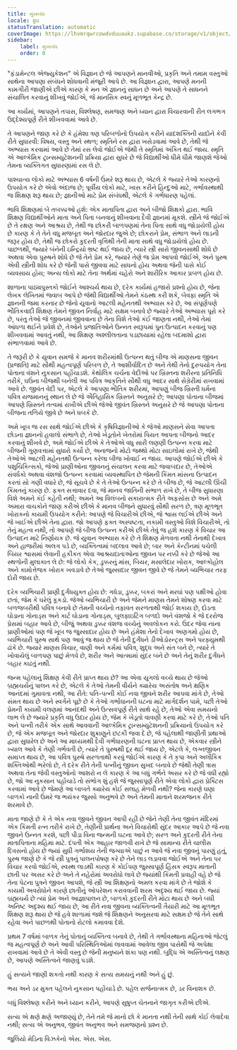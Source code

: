 ```yaml
---
title: મુખબંધ
locale: gu
statusTranslation: automatic
coverImage: https://lhvmrqwrcowdvduuaukz.supabase.co/storage/v1/object/public/strapi-uploads/small_cover-educacion-fundamental.webp-2d51a7828a2b1309555be27f7e2a61a0.webp
sidebar:
    label: મુખબંધ
    order: 0
---
```

"ફંડામેન્ટલ એજ્યુકેશન" એ વિજ્ઞાન છે જે આપણને માનવીઓ, પ્રકૃતિ અને તમામ વસ્તુઓ સાથેના આપણા સંબંધને શોધવાની મંજૂરી આપે છે. આ વિજ્ઞાન દ્વારા, આપણે મનની કામગીરી જાણીએ છીએ કારણ કે મન એ જ્ઞાનનું સાધન છે અને આપણે તે સાધનને સંચાલિત કરવાનું શીખવું જોઈએ, જે માનસિક સ્વનું મૂળભૂત કેન્દ્ર છે.

આ કાર્યમાં, આપણને તપાસ, વિશ્લેષણ, સમજણ અને ધ્યાન દ્વારા વિચારવાની રીત લગભગ ઉદ્દેશ્યપૂર્ણ રીતે શીખવવામાં આવે છે.

તે આપણને જાણ કરે છે કે હંમેશા ત્રણ પરિબળોનો ઉપયોગ કરીને યાદશક્તિની યાદોને કેવી રીતે સુધારવી: વિષય, વસ્તુ અને સ્થળ; સ્મૃતિને રસ દ્વારા ખસેડવામાં આવે છે, તેથી જે અભ્યાસ કરવામાં આવે છે તેમાં રસ લેવો જોઈએ જેથી તે સ્મૃતિમાં અંકિત થઈ જાય. સ્મૃતિ એ આલ્કેમિક ટ્રાન્સમ્યુટેશનની પ્રક્રિયા દ્વારા સુધરે છે જે વિદ્યાર્થીઓ ધીમે ધીમે જાણશે જેઓ તેમના વ્યક્તિગત સુધારણામાં રસ લે છે.

પાશ્ચાત્ય લોકો માટે અભ્યાસ 6 વર્ષની ઉંમરે શરૂ થાય છે, એટલે કે જ્યારે તેઓ કારણનો ઉપયોગ કરે છે એવો અંદાજ છે; પૂર્વીય લોકો માટે, ખાસ કરીને હિન્દુઓ માટે, ગર્ભાવસ્થાથી જ શિક્ષણ શરૂ થાય છે; જ્ઞાનીઓ માટે પ્રેમ સંબંધથી, એટલે કે ગર્ભધારણ પહેલાં.

ભાવિ શિક્ષણમાં બે તબક્કાઓ હશે: એક માતાપિતા દ્વારા અને બીજો શિક્ષકો દ્વારા. ભાવિ શિક્ષણ વિદ્યાર્થીઓને માતા અને પિતા બનવાનું શીખવાના દૈવી જ્ઞાનમાં મૂકશે. સ્ત્રીને જે જોઈએ છે તે રક્ષણ અને આશ્રય છે, તેથી જ છોકરી બાળપણમાં તેના પિતા સાથે વધુ જોડાયેલી હોય છે કારણ કે તે તેને વધુ મજબૂત અને જોરદાર જુએ છે; છોકરાને પ્રેમ, સંભાળ અને લાડની જરૂર હોય છે, તેથી જ છોકરો કુદરતી વૃત્તિથી તેની માતા સાથે વધુ જોડાયેલો હોય છે. પાછળથી, જ્યારે બંનેની ઇન્દ્રિયો ભ્રષ્ટ થઈ જાય છે, ત્યારે સ્ત્રી સારો જીવનસાથી શોધે છે અથવા એવા પુરુષને શોધે છે જે તેને પ્રેમ કરે, જ્યારે તેણે જ પ્રેમ આપવો જોઈએ, અને પુરુષ એવી સ્ત્રીની શોધ કરે છે જેની પાસે જીવવા માટે સાધનો હોય અથવા જેની પાસે કોઈ વ્યવસાય હોય; અન્ય લોકો માટે તેના અર્થમાં ચહેરો અને શારીરિક આકાર પ્રબળ હોય છે.

શાળાના પાઠ્યપુસ્તકો જોઈને આશ્ચર્ય થાય છે, દરેક કાર્યમાં હજારો પ્રશ્નો હોય છે, જેના લેખક લેખિતમાં જવાબ આપે છે જેથી વિદ્યાર્થીઓ તેમને કંઠસ્થ કરી શકે, બેવફા સ્મૃતિ એ જ્ઞાનની જમા કરનાર છે જેનો યુવાનો આટલી મહેનતથી અભ્યાસ કરે છે, આ સંપૂર્ણપણે ભૌતિકવાદી શિક્ષણ તેમને જીવન નિર્વાહ માટે સક્ષમ બનાવે છે જ્યારે તેઓ અભ્યાસ પૂરો કરે છે, પરંતુ તેઓ જે જીવનમાં જીવવાના છે તેના વિશે તેઓ કંઈ જાણતા નથી, તેઓ તેમાં આંધળા થઈને પ્રવેશે છે, તેઓને પ્રજાતિઓને ઉન્નત સ્વરૂપમાં પુનઃઉત્પાદન કરવાનું પણ શીખવવામાં આવતું નથી, આ શિક્ષણ અશ્લીલતાના પડછાયામાં રહેલા બદમાશો દ્વારા સંભાળવામાં આવે છે.

તે જરૂરી છે કે યુવાન સમજે કે માનવ શરીરમાંથી ઉત્પન્ન થતું બીજ એ માણસના જીવન (પ્રજાતિ) માટે સૌથી મહત્વપૂર્ણ પરિબળ છે, તે આશીર્વાદિત છે અને તેથી તેનો દુરુપયોગ તેના પોતાના વંશને નુકસાન પહોંચાડશે. કેથોલિક ચર્ચના વેદીઓ પર ખ્રિસ્તના શરીરના પ્રતિનિધિ તરીકે, ઘઉંના બીજથી બનેલી આ પવિત્ર આકૃતિને સૌથી વધુ આદર સાથે સેગ્રેરીમાં રાખવામાં આવે છે. જીવંત વેદી પર, એટલે કે આપણા ભૌતિક શરીરમાં, આપણું બીજ ખ્રિસ્તી ધર્મના પવિત્ર યજમાનનું સ્થાન લે છે જે ઐતિહાસિક ખ્રિસ્તને અનુસરે છે; આપણા પોતાના બીજમાં આપણે ખ્રિસ્તને તત્વમાં રાખીએ છીએ જેઓ જીવંત ખ્રિસ્તને અનુસરે છે જે આપણા પોતાના બીજના તળિયે જીવે છે અને ધબકે છે.

અમે ખૂબ જ રસ સાથે જોઈએ છીએ કે કૃષિવિજ્ઞાનીઓ કે જેઓ માણસને સેવા આપતા છોડના જ્ઞાનનો હવાલો સંભાળે છે, તેઓ ખેડૂતોને ખેતરોમાં પિયત આપતા બીજનો આદર કરવાનું શીખવે છે, અમે જોઈએ છીએ કે તેઓએ વધુ સારી લણણી ઉત્પન્ન કરવા માટે બીજની ગુણવત્તામાં સુધારો કર્યો છે, અનાજનો મોટો જથ્થો મોટા સાઇલોમાં રાખે છે, જેથી તેઓએ આટલી મહેનતથી ઉત્પન્ન કરેલા બીજ ખોવાઈ ન જાય. આપણે જોઈએ છીએ કે પશુચિકિત્સકો, જેઓ પ્રાણીઓના જીવનનું સંચાલન કરવા માટે જવાબદાર છે, તેઓએ સંવર્ધકો અથવા વંશજો ઉત્પન્ન કરવામાં વ્યવસ્થાપિત છે જેમની કિંમત માંસના ઉત્પાદન કરતાં સો ગણી વધારે છે, જે સૂચવે છે કે તે તેઓ ઉત્પન્ન કરે છે તે બીજ છે, જે આટલી ઊંચી કિંમતનું કારણ છે. ફક્ત સત્તાવાર દવા, જે માનવ જાતિની સંભાળ રાખે છે, તે બીજ સુધારણા વિશે અમને કંઈ કહેતી નથી; અમને આ વિલંબનો સકારાત્મક રીતે અફસોસ છે અને અમે અમારા વાચકોને જાણ કરીએ છીએ કે માનવ બીજને સુધારવું સૌથી સરળ છે, ત્રણ મૂળભૂત ખોરાકનો કાયમી ઉપયોગ કરીને: આપણે જે વિચારીએ છીએ, જે શ્વાસ લઈએ છીએ અને જે ખાઈએ છીએ તેના દ્વારા. જો આપણે ફક્ત અસ્પષ્ટતા, નકામી વસ્તુઓ વિશે વિચારીએ, તો તેનું મહત્વ નથી, તો આપણે જે બીજ ઉત્પન્ન કરીએ છીએ તેવું જ હશે કારણ કે વિચાર આ ઉત્પાદન માટે નિર્ણાયક છે. જે યુવાન અભ્યાસ કરે છે તે શિક્ષણ મેળવતા નથી તેનાથી દેખાવ અને હાજરીમાં અલગ પડે છે, વ્યક્તિત્વમાં બદલાવ આવે છે; બાર અને કેન્ટીનમાં પચેલી બિયર શ્વાસમાં લેવાની હકીકત એવા આશ્રયદાતાઓના જીવન પર નક્કી કરે છે જેઓ આ સ્થળોની મુલાકાત લે છે: જે લોકો કેક, ડુક્કરનું માંસ, બિયર, મસાલેદાર ખોરાક, આલ્કોહોલ અને કામોત્તેજક ખોરાક ખવડાવે છે તેઓ જુસ્સાદાર જીવન જીવે છે જે તેમને વ્યભિચાર તરફ દોરી જાય છે.

દરેક વ્યભિચારી પ્રાણી દુર્ગંધયુક્ત હોય છે: ગધેડા, ડુક્કર, બકરાં અને મરઘાં પણ પક્ષીઓ હોવા છતાં, જેમ કે ઘરેલું કૂકડો. જેઓ વ્યભિચારી છે અને જેમને માણસ તેમને શોષણ કરવા માટે બળજબરીથી પવિત્ર બનાવે છે તેમની વચ્ચેનો તફાવત સરળતાથી જોઈ શકાય છે, દોડતા ઘોડાના ગોનાડ્સ અને કાર્ટ ઘોડાના ગોનાડ્સ, બુલફાઇટિંગ બળદો અને વંશજો કે જે દરરોજ પ્રેસમાં બહાર આવે છે, બીજું અથવા ડુક્કર વંશજ વચ્ચેનું અવલોકન કરો. ઉંદર જેવા નાના પ્રાણીઓમાં પણ જે ખૂબ જ જુસ્સાદાર હોય છે અને હંમેશા તેનો દેખાવ અણગમો હોય છે, વ્યભિચારી પુરુષ સાથે પણ આવું જ થાય છે જે તેની દુર્ગંધને ડીઓડોરન્ટ્સ અને પરફ્યુમથી ઢાંકે છે. જ્યારે માણસ વિચાર, વાણી અને કર્મમાં પવિત્ર, શુદ્ધ અને સંત બને છે, ત્યારે તે ખોવાયેલું બાળપણ પાછું મેળવે છે, શરીર અને આત્મામાં સુંદર બને છે અને તેનું શરીર દુર્ગંધને બહાર કાઢતું નથી.

જન્મ પહેલાનું શિક્ષણ કેવી રીતે પ્રાપ્ત થાય છે? આ એવા યુગલો વચ્ચે થાય છે જેઓ બ્રહ્મચર્યનું પાલન કરે છે, એટલે કે તેઓ તેમની વીર્યને ક્યારેય અસંતોષ અને ક્ષણિક આનંદમાં ગુમાવતા નથી, આ રીતે: પતિ-પત્ની કોઈ નવા જીવને શરીર આપવા માંગે છે, તેઓ સંમત થાય છે અને સ્વર્ગને પૂછે છે કે તેઓ ગર્ભાધાનની ઘટના માટે માર્ગદર્શન પામે, પછી તેઓ પ્રેમની કાયમી વલણમાં આનંદથી અને ઉત્સવપૂર્ણ રીતે સાથે રહે છે, તેઓ એવા સમયનો લાભ લે છે જ્યારે પ્રકૃતિ વધુ ઉદાર હોય છે, જેમ કે ખેડૂતો વાવણી કરવા માટે કરે છે, તેઓ પતિ અને પત્ની તરીકે એક સાથે આવવાની આલ્કેમિક ટ્રાન્સમ્યુટેશનની પ્રક્રિયાનો ઉપયોગ કરે છે, જે એક મજબૂત અને જોરદાર શુક્રાણુને છટકી જવા દે છે, જે પહેલાથી જાણીતી પ્રથાઓ દ્વારા સુધારેલ છે અને આ માધ્યમથી દૈવી ગર્ભધારણની ઘટના પ્રાપ્ત થાય છે, એકવાર સ્ત્રીને ખ્યાલ આવે કે તેણી ગર્ભવતી છે, ત્યારે તે પુરુષથી દૂર થઈ જાય છે, એટલે કે, લગ્નજીવન સમાપ્ત થાય છે, આ પવિત્ર પુરુષે સરળતાથી કરવું જોઈએ કારણ કે તે કૃપા અને અલૌકિક શક્તિઓથી ભરેલો છે, તે દરેક રીતે તેની પત્નીનું જીવન સુખદ બનાવે છે જેથી તેણી ત્રાસ અથવા તેના જેવી વસ્તુઓનો આશરો ન લે કારણ કે આ બધું ગર્ભને અસર કરે છે જે વધી રહ્યો છે, જો આ નુકસાન પહોંચાડે તો સંભોગ શું હશે જે જુસ્સાપૂર્ણ રીતે એવા લોકો દ્વારા પ્રેક્ટિસ કરવામાં આવે છે જેમણે આ બાબતે ક્યારેય કોઈ સલાહ મેળવી નથી? જેના કારણે ઘણા બાળકો નાની ઉંમરે જ ભયંકર જુસ્સો અનુભવે છે અને તેમની માતાને શરમજનક રીતે શરમાવે છે.

માતા જાણે છે કે તે એક નવા જીવને જીવન આપી રહી છે જેને તેણી તેના જીવંત મંદિરમાં એક કિંમતી રત્ન તરીકે રાખે છે, તેણીની પ્રાર્થના અને વિચારોથી સુંદર આકાર આપે છે જે નવા જીવને ઉન્નત કરશે, પછી પીડા વિના જન્મની ઘટના આવે છે; સરળ અને કુદરતી રીતે તેના માતાપિતાના મહિમા માટે. દંપતી એક આહાર જાળવી રાખે છે જે સામાન્ય રીતે ચાલીસ દિવસનો હોય છે જ્યાં સુધી ગર્ભાશય તેની જગ્યાએ પાછું ન આવે જે નવા જીવનું પારણું હતું, પુરુષ જાણે છે કે જે સ્ત્રી પુત્રનું પાલનપોષણ કરે છે તેને લાડ લડાવવા જોઈએ અને તેના પર વિચાર કરવો જોઈએ, સ્વસ્થ લાડથી કારણ કે કોઈપણ જુસ્સાપૂર્ણ હિંસક સ્વરૂપ માતાની છાતી પર અસર કરે છે અને તે નહેરોમાં અવરોધો લાવે છે જ્યાંથી કિંમતી પ્રવાહી વહે છે જે તેના પેટના પુત્રને જીવન આપશે, જે સ્ત્રી આ શિક્ષણનો અમલ કરવા માંગે છે તે જોશે કે કાયમી અવરોધોને કારણે છાતીનું ઓપરેશન કરાવવાની શરમ અદૃશ્ય થઈ જાય છે. જ્યાં બ્રહ્મચર્ય છે ત્યાં પ્રેમ અને આજ્ઞાપાલન છે, બાળકો કુદરતી રીતે મોટા થાય છે અને બધી અનિષ્ટ અદૃશ્ય થઈ જાય છે, આ રીતે નવા જીવના વ્યક્તિત્વની તૈયારી માટે આ મૂળભૂત શિક્ષણ શરૂ થાય છે જે હવે શાળામાં જશે જે શિક્ષણને અનુસરવા માટે સક્ષમ છે જે તેને સાથે રહેવા અને પાછળથી પોતાનો રોટલો કમાવવા દેશે.

પ્રથમ 7 વર્ષમાં બાળક તેનું પોતાનું વ્યક્તિત્વ બનાવે છે, તેથી તે ગર્ભાવસ્થાના મહિનાઓ જેટલું જ મહત્વપૂર્ણ છે અને આવી પરિસ્થિતિઓમાં લાવવામાં આવેલા જીવ પાસેથી જે અપેક્ષા રાખવામાં આવે છે તે એવી વસ્તુ છે જેની મનુષ્યને શંકા પણ નથી. બુદ્ધિ એ અસ્તિત્વનું લક્ષણ છે, આપણે અસ્તિત્વને જાણવું પડશે.

હું સત્યને જાણી શકતો નથી કારણ કે સત્ય સમયનું નથી અને હું છું.

ભય અને ડર મુક્ત પહેલને નુકસાન પહોંચાડે છે. પહેલ સર્જનાત્મક છે, ડર વિનાશક છે.

બધું વિશ્લેષણ કરીને અને ધ્યાન કરીને, આપણે સુષુપ્ત ચેતનાને જાગૃત કરીએ છીએ.

સત્ય એ ક્ષણે ક્ષણે અજાણ્યું છે, તેને તમે જે માનો છો કે માનતા નથી તેની સાથે કોઈ લેવાદેવા નથી; સત્ય એ અનુભવ, જીવંત અનુભવ અને સમજણનો પ્રશ્ન છે.

જુલિયો મેડિના વિઝકેનો
એસ. એસ. એસ.

